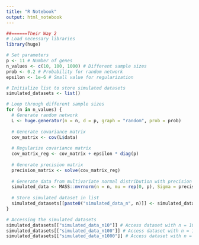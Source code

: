 ```yaml
---
title: "R Notebook"
output: html_notebook
---
```


```r
##======Their Way 2
# Load necessary libraries
library(huge)

# Set parameters
p <- 11 # Number of genes
n_values <- c(10, 100, 1000) # Different sample sizes
prob <- 0.2 # Probability for random network
epsilon <- 1e-6 # Small value for regularization

# Initialize list to store simulated datasets
simulated_datasets <- list()

# Loop through different sample sizes
for (n in n_values) {
  # Generate random network
  L <- huge.generator(n = n, d = p, graph = "random", prob = prob)
  
  # Generate covariance matrix
  cov_matrix <- cov(L$data)
  
  # Regularize covariance matrix
  cov_matrix_reg <- cov_matrix + epsilon * diag(p)
  
  # Generate precision matrix
  precision_matrix <- solve(cov_matrix_reg)
  
  # Generate data from multivariate normal distribution with precision matrix reflecting the network structure
  simulated_data <- MASS::mvrnorm(n = n, mu = rep(0, p), Sigma = precision_matrix)
  
  # Store simulated dataset in list
  simulated_datasets[[paste0("simulated_data_n", n)]] <- simulated_data
}

# Accessing the simulated datasets
simulated_datasets[["simulated_data_n10"]] # Access dataset with n = 10
simulated_datasets[["simulated_data_n100"]] # Access dataset with n = 100
simulated_datasets[["simulated_data_n1000"]] # Access dataset with n = 1000
```

